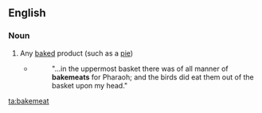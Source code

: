 ==English==

===Noun===
{{en-noun}}

# {{context|obsolete|lang=en}} Any [[baked]] product (such as a [[pie]])
#*{{RQ:Authorized Version|Gen|40|17}}
#*:"...in the uppermost basket there was of all manner of '''bakemeats''' for Pharaoh; and the birds did eat them out of the basket upon my head."

[[ta:bakemeat]]